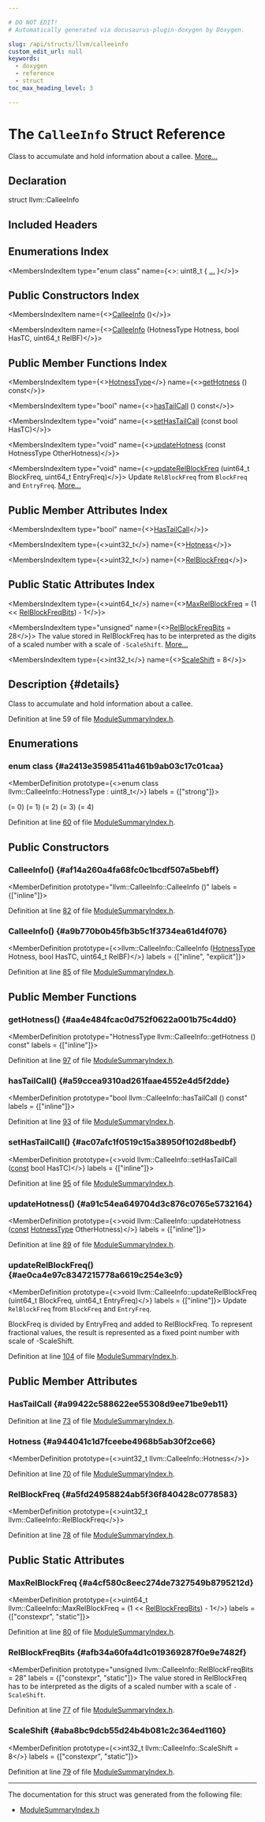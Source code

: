 ```yaml
---

# DO NOT EDIT!
# Automatically generated via docusaurus-plugin-doxygen by Doxygen.

slug: /api/structs/llvm/calleeinfo
custom_edit_url: null
keywords:
  - doxygen
  - reference
  - struct
toc_max_heading_level: 3

---
```





# The `CalleeInfo` Struct Reference

<DoxygenPage pluginConfig={pluginConfig}>

Class to accumulate and hold information about a callee. <a href="#details">More...</a>

## Declaration

<CodeBlock>struct llvm::CalleeInfo</CodeBlock>

## Included Headers

<IncludesList>
<IncludesListItem
  filePath="llvm/IR/ModuleSummaryIndex.h"
  permalink="/docs/api/files/include/include/llvm/include/llvm/ir/modulesummaryindex-h"
  isLocal="true" />
</IncludesList>

## Enumerations Index

<MembersIndex>

<MembersIndexItem
  type="enum class"
  name={<>: uint8&#95;t &#123; <a href="#a2413e35985411a461b9ab03c17c01caa">...</a> &#125;</>}>
</MembersIndexItem>

</MembersIndex>

## Public Constructors Index

<MembersIndex>

<MembersIndexItem
  name={<><a href="#af14a260a4fa68fc0c1bcdf507a5bebff">CalleeInfo</a> ()</>}>
</MembersIndexItem>

<MembersIndexItem
  name={<><a href="#a9b770b0b45fb3b5c1f3734ea61d4f076">CalleeInfo</a> (HotnessType Hotness, bool HasTC, uint64&#95;t RelBF)</>}>
</MembersIndexItem>

</MembersIndex>

## Public Member Functions Index

<MembersIndex>

<MembersIndexItem
  type={<><a href="#a2413e35985411a461b9ab03c17c01caa">HotnessType</a></>}
  name={<><a href="#aa4e484fcac0d752f0622a001b75c4dd0">getHotness</a> () const</>}>
</MembersIndexItem>

<MembersIndexItem
  type="bool"
  name={<><a href="#a59ccea9310ad261faae4552e4d5f2dde">hasTailCall</a> () const</>}>
</MembersIndexItem>

<MembersIndexItem
  type="void"
  name={<><a href="#ac07afc1f0519c15a38950f102d8bedbf">setHasTailCall</a> (const bool HasTC)</>}>
</MembersIndexItem>

<MembersIndexItem
  type="void"
  name={<><a href="#a91c54ea649704d3c876c0765e5732164">updateHotness</a> (const HotnessType OtherHotness)</>}>
</MembersIndexItem>

<MembersIndexItem
  type="void"
  name={<><a href="#ae0ca4e97c8347215778a6619c254e3c9">updateRelBlockFreq</a> (uint64&#95;t BlockFreq, uint64&#95;t EntryFreq)</>}>
Update <code>RelBlockFreq</code> from <code>BlockFreq</code> and <code>EntryFreq</code>. <a href="#ae0ca4e97c8347215778a6619c254e3c9">More...</a>
</MembersIndexItem>

</MembersIndex>

## Public Member Attributes Index

<MembersIndex>

<MembersIndexItem
  type="bool"
  name={<><a href="#a99422c588622ee55308d9ee71be9eb11">HasTailCall</a></>}>
</MembersIndexItem>

<MembersIndexItem
  type={<>uint32&#95;t</>}
  name={<><a href="#a944041c1d7fceebe4968b5ab30f2ce66">Hotness</a></>}>
</MembersIndexItem>

<MembersIndexItem
  type={<>uint32&#95;t</>}
  name={<><a href="#a5fd24958824ab5f36f840428c0778583">RelBlockFreq</a></>}>
</MembersIndexItem>

</MembersIndex>

## Public Static Attributes Index

<MembersIndex>

<MembersIndexItem
  type={<>uint64&#95;t</>}
  name={<><a href="#a4cf580c8eec274de7327549b8795212d">MaxRelBlockFreq</a> = (1 &lt;&lt; <a href="#afb34a60fa4d1c019369287f0e9e7482f">RelBlockFreqBits</a>) - 1</>}>
</MembersIndexItem>

<MembersIndexItem
  type="unsigned"
  name={<><a href="#afb34a60fa4d1c019369287f0e9e7482f">RelBlockFreqBits</a> = 28</>}>
The value stored in RelBlockFreq has to be interpreted as the digits of a scaled number with a scale of <code>-ScaleShift</code>. <a href="#afb34a60fa4d1c019369287f0e9e7482f">More...</a>
</MembersIndexItem>

<MembersIndexItem
  type={<>int32&#95;t</>}
  name={<><a href="#aba8bc9dcb55d24b4b081c2c364ed1160">ScaleShift</a> = 8</>}>
</MembersIndexItem>

</MembersIndex>

## Description {#details}

Class to accumulate and hold information about a callee.

Definition at line 59 of file <a href="/docs/api/files/include/include/llvm/include/llvm/ir/modulesummaryindex-h">ModuleSummaryIndex.h</a>.

<SectionDefinition>

## Enumerations

### enum class  {#a2413e35985411a461b9ab03c17c01caa}

<MemberDefinition
  prototype={<>enum class llvm::CalleeInfo::HotnessType : uint8&#95;t</>}
 labels = {["strong"]}>

<EnumerationList title="Enumeration values">

<Link id="a2413e35985411a461b9ab03c17c01caaa88183b946cc5f0e8c96b2e66e1c74a7e" />
<EnumerationListItem name="Unknown">
 (= 0)
</EnumerationListItem>

<Link id="a2413e35985411a461b9ab03c17c01caaa1a3c2e99e572ec71d3820d0363d90742" />
<EnumerationListItem name="Cold">
 (= 1)
</EnumerationListItem>

<Link id="a2413e35985411a461b9ab03c17c01caaa6adf97f83acf6453d4a6a4b1070f3754" />
<EnumerationListItem name="None">
 (= 2)
</EnumerationListItem>

<Link id="a2413e35985411a461b9ab03c17c01caaa4194726ee334e1085d93e002837b73f0" />
<EnumerationListItem name="Hot">
 (= 3)
</EnumerationListItem>

<Link id="a2413e35985411a461b9ab03c17c01caaa278d01e5af56273bae1bb99a98b370cd" />
<EnumerationListItem name="Critical">
 (= 4)
</EnumerationListItem>

</EnumerationList>

Definition at line <a href="/docs/api/files/include/include/llvm/include/llvm/ir/modulesummaryindex-h/#l00060">60</a> of file <a href="/docs/api/files/include/include/llvm/include/llvm/ir/modulesummaryindex-h">ModuleSummaryIndex.h</a>.
</MemberDefinition>

</SectionDefinition>

<SectionDefinition>

## Public Constructors

### CalleeInfo() {#af14a260a4fa68fc0c1bcdf507a5bebff}

<MemberDefinition
  prototype="llvm::CalleeInfo::CalleeInfo ()"
  labels = {["inline"]}>

Definition at line <a href="/docs/api/files/include/include/llvm/include/llvm/ir/modulesummaryindex-h/#l00082">82</a> of file <a href="/docs/api/files/include/include/llvm/include/llvm/ir/modulesummaryindex-h">ModuleSummaryIndex.h</a>.
</MemberDefinition>

### CalleeInfo() {#a9b770b0b45fb3b5c1f3734ea61d4f076}

<MemberDefinition
  prototype={<>llvm::CalleeInfo::CalleeInfo (<a href="#a2413e35985411a461b9ab03c17c01caa">HotnessType</a> Hotness, bool HasTC, uint64&#95;t RelBF)</>}
  labels = {["inline", "explicit"]}>

Definition at line <a href="/docs/api/files/include/include/llvm/include/llvm/ir/modulesummaryindex-h/#l00085">85</a> of file <a href="/docs/api/files/include/include/llvm/include/llvm/ir/modulesummaryindex-h">ModuleSummaryIndex.h</a>.
</MemberDefinition>

</SectionDefinition>

<SectionDefinition>

## Public Member Functions

### getHotness() {#aa4e484fcac0d752f0622a001b75c4dd0}

<MemberDefinition
  prototype="HotnessType llvm::CalleeInfo::getHotness () const"
  labels = {["inline"]}>

Definition at line <a href="/docs/api/files/include/include/llvm/include/llvm/ir/modulesummaryindex-h/#l00097">97</a> of file <a href="/docs/api/files/include/include/llvm/include/llvm/ir/modulesummaryindex-h">ModuleSummaryIndex.h</a>.
</MemberDefinition>

### hasTailCall() {#a59ccea9310ad261faae4552e4d5f2dde}

<MemberDefinition
  prototype="bool llvm::CalleeInfo::hasTailCall () const"
  labels = {["inline"]}>

Definition at line <a href="/docs/api/files/include/include/llvm/include/llvm/ir/modulesummaryindex-h/#l00093">93</a> of file <a href="/docs/api/files/include/include/llvm/include/llvm/ir/modulesummaryindex-h">ModuleSummaryIndex.h</a>.
</MemberDefinition>

### setHasTailCall() {#ac07afc1f0519c15a38950f102d8bedbf}

<MemberDefinition
  prototype={<>void llvm::CalleeInfo::setHasTailCall (<a href="/docs/api/files/lib/lib/target/lib/target/aarch64/aarch64promoteconstant-cpp/#a90f8350fecae261c25be85d38b451bff">const</a> bool HasTC)</>}
  labels = {["inline"]}>

Definition at line <a href="/docs/api/files/include/include/llvm/include/llvm/ir/modulesummaryindex-h/#l00095">95</a> of file <a href="/docs/api/files/include/include/llvm/include/llvm/ir/modulesummaryindex-h">ModuleSummaryIndex.h</a>.
</MemberDefinition>

### updateHotness() {#a91c54ea649704d3c876c0765e5732164}

<MemberDefinition
  prototype={<>void llvm::CalleeInfo::updateHotness (<a href="/docs/api/files/lib/lib/target/lib/target/aarch64/aarch64promoteconstant-cpp/#a90f8350fecae261c25be85d38b451bff">const</a> <a href="#a2413e35985411a461b9ab03c17c01caa">HotnessType</a> OtherHotness)</>}
  labels = {["inline"]}>

Definition at line <a href="/docs/api/files/include/include/llvm/include/llvm/ir/modulesummaryindex-h/#l00089">89</a> of file <a href="/docs/api/files/include/include/llvm/include/llvm/ir/modulesummaryindex-h">ModuleSummaryIndex.h</a>.
</MemberDefinition>

### updateRelBlockFreq() {#ae0ca4e97c8347215778a6619c254e3c9}

<MemberDefinition
  prototype={<>void llvm::CalleeInfo::updateRelBlockFreq (uint64&#95;t BlockFreq, uint64&#95;t EntryFreq)</>}
  labels = {["inline"]}>
Update <code>RelBlockFreq</code> from <code>BlockFreq</code> and <code>EntryFreq</code>.

BlockFreq is divided by EntryFreq and added to RelBlockFreq. To represent fractional values, the result is represented as a fixed point number with scale of -ScaleShift.

Definition at line <a href="/docs/api/files/include/include/llvm/include/llvm/ir/modulesummaryindex-h/#l00104">104</a> of file <a href="/docs/api/files/include/include/llvm/include/llvm/ir/modulesummaryindex-h">ModuleSummaryIndex.h</a>.
</MemberDefinition>

</SectionDefinition>

<SectionDefinition>

## Public Member Attributes

### HasTailCall {#a99422c588622ee55308d9ee71be9eb11}

<MemberDefinition
  prototype="bool llvm::CalleeInfo::HasTailCall">

Definition at line <a href="/docs/api/files/include/include/llvm/include/llvm/ir/modulesummaryindex-h/#l00073">73</a> of file <a href="/docs/api/files/include/include/llvm/include/llvm/ir/modulesummaryindex-h">ModuleSummaryIndex.h</a>.
</MemberDefinition>

### Hotness {#a944041c1d7fceebe4968b5ab30f2ce66}

<MemberDefinition
  prototype={<>uint32&#95;t llvm::CalleeInfo::Hotness</>}>

Definition at line <a href="/docs/api/files/include/include/llvm/include/llvm/ir/modulesummaryindex-h/#l00070">70</a> of file <a href="/docs/api/files/include/include/llvm/include/llvm/ir/modulesummaryindex-h">ModuleSummaryIndex.h</a>.
</MemberDefinition>

### RelBlockFreq {#a5fd24958824ab5f36f840428c0778583}

<MemberDefinition
  prototype={<>uint32&#95;t llvm::CalleeInfo::RelBlockFreq</>}>

Definition at line <a href="/docs/api/files/include/include/llvm/include/llvm/ir/modulesummaryindex-h/#l00078">78</a> of file <a href="/docs/api/files/include/include/llvm/include/llvm/ir/modulesummaryindex-h">ModuleSummaryIndex.h</a>.
</MemberDefinition>

</SectionDefinition>

<SectionDefinition>

## Public Static Attributes

### MaxRelBlockFreq {#a4cf580c8eec274de7327549b8795212d}

<MemberDefinition
  prototype={<>uint64&#95;t llvm::CalleeInfo::MaxRelBlockFreq = (1 &lt;&lt; <a href="#afb34a60fa4d1c019369287f0e9e7482f">RelBlockFreqBits</a>) - 1</>}
  labels = {["constexpr", "static"]}>

Definition at line <a href="/docs/api/files/include/include/llvm/include/llvm/ir/modulesummaryindex-h/#l00080">80</a> of file <a href="/docs/api/files/include/include/llvm/include/llvm/ir/modulesummaryindex-h">ModuleSummaryIndex.h</a>.
</MemberDefinition>

### RelBlockFreqBits {#afb34a60fa4d1c019369287f0e9e7482f}

<MemberDefinition
  prototype="unsigned llvm::CalleeInfo::RelBlockFreqBits = 28"
  labels = {["constexpr", "static"]}>
The value stored in RelBlockFreq has to be interpreted as the digits of a scaled number with a scale of <code>-ScaleShift</code>.

Definition at line <a href="/docs/api/files/include/include/llvm/include/llvm/ir/modulesummaryindex-h/#l00077">77</a> of file <a href="/docs/api/files/include/include/llvm/include/llvm/ir/modulesummaryindex-h">ModuleSummaryIndex.h</a>.
</MemberDefinition>

### ScaleShift {#aba8bc9dcb55d24b4b081c2c364ed1160}

<MemberDefinition
  prototype={<>int32&#95;t llvm::CalleeInfo::ScaleShift = 8</>}
  labels = {["constexpr", "static"]}>

Definition at line <a href="/docs/api/files/include/include/llvm/include/llvm/ir/modulesummaryindex-h/#l00079">79</a> of file <a href="/docs/api/files/include/include/llvm/include/llvm/ir/modulesummaryindex-h">ModuleSummaryIndex.h</a>.
</MemberDefinition>

</SectionDefinition>

<hr/>

The documentation for this struct was generated from the following file:

<ul>
<li><a href="/docs/api/files/include/include/llvm/include/llvm/ir/modulesummaryindex-h">ModuleSummaryIndex.h</a></li>
</ul>

</DoxygenPage>
